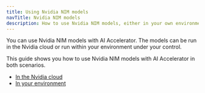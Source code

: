 ```yaml
---
title: Using Nvidia NIM models
navTitle: Nvidia NIM models
description: How to use Nvidia NIM models, either in your own environment or in the Nvidia cloud, with AI Accelerator Pipelines.
---
```


You can use Nvidia NIM models with AI Accelerator. The models can be run in the Nvidia cloud or run within your environment under your control.

This guide shows you how to use Nvidia NIM models with AI Accelerator in both scenarios.

* [In the Nvidia cloud](using-nim-in-nvidia-cloud)
* [In your environment](using-nim-in-your-environment)
